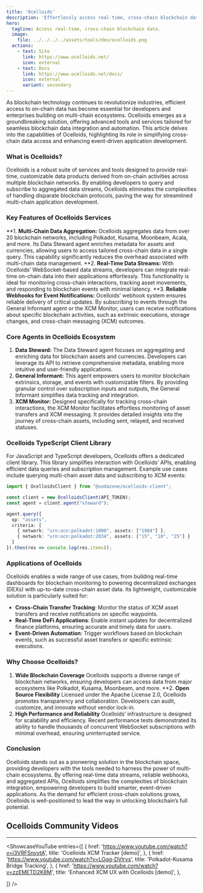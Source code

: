 ```yaml
---
title: 'Ocelloids'
description: 'Effortlessly access real-time, cross-chain blockchain data with Ocelloids. Simplify integration, enhance automation, and build smarter apps.'
hero:
  tagline: Access real-time, cross-chain blockchain data.
  image: 
    file: ../../../../assets/tools/dev/ocelloids.png
  actions:
    - text: Site
      link: https://www.ocelloids.net/
      icon: external
    - text: Docs
      link: https://www.ocelloids.net/docs/
      icon: external
      variant: secondary
---
```



As blockchain technology continues to revolutionize industries, efficient access to on-chain data has become essential for developers and enterprises building on multi-chain ecosystems. Ocelloids emerges as a groundbreaking solution, offering advanced tools and services tailored for seamless blockchain data integration and automation. This article delves into the capabilities of Ocelloids, highlighting its role in simplifying cross-chain data access and enhancing event-driven application development.

### **What is Ocelloids?**
Ocelloids is a robust suite of services and tools designed to provide real-time, customizable data products derived from on-chain activities across multiple blockchain networks. By enabling developers to query and subscribe to aggregated data streams, Ocelloids eliminates the complexities of handling disparate blockchain protocols, paving the way for streamlined multi-chain application development.

### **Key Features of Ocelloids Services**
**1. **Multi-Chain Data Aggregation:** Ocelloids aggregates data from over 20 blockchain networks, including Polkadot, Kusama, Moonbeam, Acala, and more. Its Data Steward agent enriches metadata for assets and currencies, allowing users to access tailored cross-chain data in a single query. This capability significantly reduces the overhead associated with multi-chain data management.
**2. **Real-Time Data Streams:** With Ocelloids’ WebSocket-based data streams, developers can integrate real-time on-chain data into their applications effortlessly. This functionality is ideal for monitoring cross-chain interactions, tracking asset movements, and responding to blockchain events with minimal latency.
**3. **Reliable Webhooks for Event Notifications:** Ocelloids’ webhook system ensures reliable delivery of critical updates. By subscribing to events through the General Informant agent or the XCM Monitor, users can receive notifications about specific blockchain activities, such as extrinsic executions, storage changes, and cross-chain messaging (XCM) outcomes.

### **Core Agents in Ocelloids Ecosystem**
1. **Data Steward:** The Data Steward agent focuses on aggregating and enriching data for blockchain assets and currencies. Developers can leverage its API to retrieve comprehensive metadata, enabling more intuitive and user-friendly applications.
2. **General Informant:** This agent empowers users to monitor blockchain extrinsics, storage, and events with customizable filters. By providing granular control over subscription inputs and outputs, the General Informant simplifies data tracking and integration.
3. **XCM Monitor:** Designed specifically for tracking cross-chain interactions, the XCM Monitor facilitates effortless monitoring of asset transfers and XCM messaging. It provides detailed insights into the journey of cross-chain assets, including sent, relayed, and received statuses.

### **Ocelloids TypeScript Client Library**
For JavaScript and TypeScript developers, Ocelloids offers a dedicated client library. This library simplifies interaction with Ocelloids’ APIs, enabling efficient data queries and subscription management. Example use cases include querying multi-chain asset data and subscribing to XCM events:

```typescript
import { OcelloidsClient } from "@sodazone/ocelloids-client";

const client = new OcelloidsClient(API_TOKEN);
const agent = client.agent("steward");

agent.query({
  op: "assets",
  criteria: [
    { network: "urn:ocn:polkadot:1000", assets: ["1984"] },
    { network: "urn:ocn:polkadot:2034", assets: ["15", "10", "25"] }
  ]
}).then(res => console.log(res.items));
```

### **Applications of Ocelloids**
Ocelloids enables a wide range of use cases, from building real-time dashboards for blockchain monitoring to powering decentralized exchanges (DEXs) with up-to-date cross-chain asset data. Its lightweight, customizable solution is particularly suited for:
- **Cross-Chain Transfer Tracking**: Monitor the status of XCM asset transfers and receive notifications on specific waypoints.
- **Real-Time DeFi Applications**: Enable instant updates for decentralized finance platforms, ensuring accurate and timely data for users.
- **Event-Driven Automation**: Trigger workflows based on blockchain events, such as successful asset transfers or specific extrinsic executions.

### **Why Choose Ocelloids?**
1. **Wide Blockchain Coverage**
Ocelloids supports a diverse range of blockchain networks, ensuring developers can access data from major ecosystems like Polkadot, Kusama, Moonbeam, and more.
**2. **Open Source Flexibility**
Licensed under the Apache License 2.0, Ocelloids promotes transparency and collaboration. Developers can audit, customize, and innovate without vendor lock-in.
3. **High Performance and Reliability**
Ocelloids’ infrastructure is designed for scalability and efficiency. Recent performance tests demonstrated its ability to handle thousands of concurrent WebSocket subscriptions with minimal overhead, ensuring uninterrupted service.

### Conclusion
Ocelloids stands out as a pioneering solution in the blockchain space, providing developers with the tools needed to harness the power of multi-chain ecosystems. By offering real-time data streams, reliable webhooks, and aggregated APIs, Ocelloids simplifies the complexities of blockchain integration, empowering developers to build smarter, event-driven applications. As the demand for efficient cross-chain solutions grows, Ocelloids is well-positioned to lead the way in unlocking blockchain’s full potential.

## Ocelloids Community Videos
------------
<ShowcaseYouTube
  entries={[
             {
      href: 'https://www.youtube.com/watch?v=i3VRFSnyytA',
      title: 'Ocelloids XCM Tracker [demo]',
          },
          {
      href: 'https://www.youtube.com/watch?v=LGqg-DVIrvs',
      title: 'Polkadot-Kusama Bridge Tracking',
          },
              {
      href: 'https://www.youtube.com/watch?v=zzEMETD2K8M',
      title: 'Enhanced XCM UX with Ocelloids [demo]',
        },

  ]} />